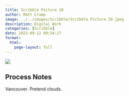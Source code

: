 ```yaml
---
title: Scribble Picture 20
author: Matt Crump
image: ../../images/Scribble/Scribble Picture 20.jpeg
description: Digital Work
categories: [Scribble]
date: 2023-09-12 09:54:27
format:
  html:
    page-layout: full
---
```


![](../../images/Scribble/Scribble Picture 20.jpeg)

## Process Notes

Vancouver. Pretend clouds.
